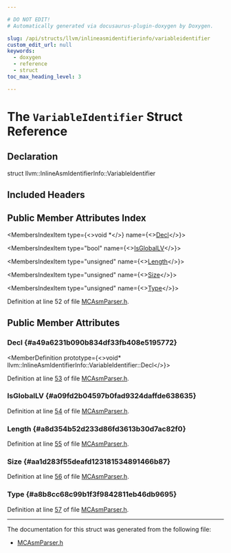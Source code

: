 ```yaml
---

# DO NOT EDIT!
# Automatically generated via docusaurus-plugin-doxygen by Doxygen.

slug: /api/structs/llvm/inlineasmidentifierinfo/variableidentifier
custom_edit_url: null
keywords:
  - doxygen
  - reference
  - struct
toc_max_heading_level: 3

---
```





# The `VariableIdentifier` Struct Reference

<DoxygenPage pluginConfig={pluginConfig}>



## Declaration

<CodeBlock>struct llvm::InlineAsmIdentifierInfo::VariableIdentifier</CodeBlock>

## Included Headers

<IncludesList>
<IncludesListItem
  filePath="llvm/MC/MCParser/MCAsmParser.h"
  permalink="/docs/api/files/include/include/llvm/include/llvm/mc/include/llvm/mc/mcparser/mcasmparser-h"
  isLocal="true" />
</IncludesList>

## Public Member Attributes Index

<MembersIndex>

<MembersIndexItem
  type={<>void &#42;</>}
  name={<><a href="#a49a6231b090b834df33fb408e5195772">Decl</a></>}>
</MembersIndexItem>

<MembersIndexItem
  type="bool"
  name={<><a href="#a09fd2b04597b0fad9324daffde638635">IsGlobalLV</a></>}>
</MembersIndexItem>

<MembersIndexItem
  type="unsigned"
  name={<><a href="#a8d354b52d233d86fd3613b30d7ac82f0">Length</a></>}>
</MembersIndexItem>

<MembersIndexItem
  type="unsigned"
  name={<><a href="#aa1d283f55deafd123181534891466b87">Size</a></>}>
</MembersIndexItem>

<MembersIndexItem
  type="unsigned"
  name={<><a href="#a8b8cc68c99b1f3f9842811eb46db9695">Type</a></>}>
</MembersIndexItem>

</MembersIndex>


Definition at line 52 of file <a href="/docs/api/files/include/include/llvm/include/llvm/mc/include/llvm/mc/mcparser/mcasmparser-h">MCAsmParser.h</a>.

<SectionDefinition>

## Public Member Attributes

### Decl {#a49a6231b090b834df33fb408e5195772}

<MemberDefinition
  prototype={<>void&#42; llvm::InlineAsmIdentifierInfo::VariableIdentifier::Decl</>}>

Definition at line <a href="/docs/api/files/include/include/llvm/include/llvm/mc/include/llvm/mc/mcparser/mcasmparser-h/#l00053">53</a> of file <a href="/docs/api/files/include/include/llvm/include/llvm/mc/include/llvm/mc/mcparser/mcasmparser-h">MCAsmParser.h</a>.
</MemberDefinition>

### IsGlobalLV {#a09fd2b04597b0fad9324daffde638635}

<MemberDefinition
  prototype="bool llvm::InlineAsmIdentifierInfo::VariableIdentifier::IsGlobalLV">

Definition at line <a href="/docs/api/files/include/include/llvm/include/llvm/mc/include/llvm/mc/mcparser/mcasmparser-h/#l00054">54</a> of file <a href="/docs/api/files/include/include/llvm/include/llvm/mc/include/llvm/mc/mcparser/mcasmparser-h">MCAsmParser.h</a>.
</MemberDefinition>

### Length {#a8d354b52d233d86fd3613b30d7ac82f0}

<MemberDefinition
  prototype="unsigned llvm::InlineAsmIdentifierInfo::VariableIdentifier::Length">

Definition at line <a href="/docs/api/files/include/include/llvm/include/llvm/mc/include/llvm/mc/mcparser/mcasmparser-h/#l00055">55</a> of file <a href="/docs/api/files/include/include/llvm/include/llvm/mc/include/llvm/mc/mcparser/mcasmparser-h">MCAsmParser.h</a>.
</MemberDefinition>

### Size {#aa1d283f55deafd123181534891466b87}

<MemberDefinition
  prototype="unsigned llvm::InlineAsmIdentifierInfo::VariableIdentifier::Size">

Definition at line <a href="/docs/api/files/include/include/llvm/include/llvm/mc/include/llvm/mc/mcparser/mcasmparser-h/#l00056">56</a> of file <a href="/docs/api/files/include/include/llvm/include/llvm/mc/include/llvm/mc/mcparser/mcasmparser-h">MCAsmParser.h</a>.
</MemberDefinition>

### Type {#a8b8cc68c99b1f3f9842811eb46db9695}

<MemberDefinition
  prototype="unsigned llvm::InlineAsmIdentifierInfo::VariableIdentifier::Type">

Definition at line <a href="/docs/api/files/include/include/llvm/include/llvm/mc/include/llvm/mc/mcparser/mcasmparser-h/#l00057">57</a> of file <a href="/docs/api/files/include/include/llvm/include/llvm/mc/include/llvm/mc/mcparser/mcasmparser-h">MCAsmParser.h</a>.
</MemberDefinition>

</SectionDefinition>

<hr/>

The documentation for this struct was generated from the following file:

<ul>
<li><a href="/docs/api/files/include/include/llvm/include/llvm/mc/include/llvm/mc/mcparser/mcasmparser-h">MCAsmParser.h</a></li>
</ul>

</DoxygenPage>
